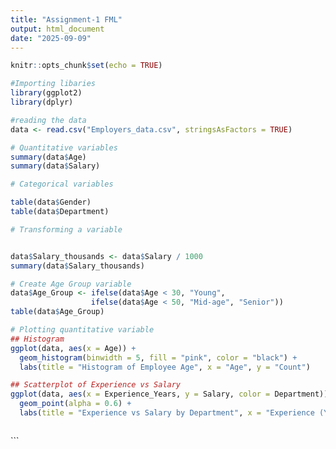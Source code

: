 ---
title: "Assignment-1 FML"
output: html_document
date: "2025-09-09"
---

```{r setup, include=FALSE}
knitr::opts_chunk$set(echo = TRUE)
```


```{r}
#Importing libaries
library(ggplot2)
library(dplyr)
```


```{r}
#reading the data
data <- read.csv("Employers_data.csv", stringsAsFactors = TRUE)
```



```{r}
# Quantitative variables
summary(data$Age)
summary(data$Salary)
```


```{r}
# Categorical variables

table(data$Gender)
table(data$Department)
```


```{r}
# Transforming a variable


data$Salary_thousands <- data$Salary / 1000
summary(data$Salary_thousands)

# Create Age Group variable
data$Age_Group <- ifelse(data$Age < 30, "Young",
                  ifelse(data$Age < 50, "Mid-age", "Senior"))
table(data$Age_Group)


```



```{r}
# Plotting quantitative variable
## Histogram 
ggplot(data, aes(x = Age)) +
  geom_histogram(binwidth = 5, fill = "pink", color = "black") +
  labs(title = "Histogram of Employee Age", x = "Age", y = "Count")
```


```{r}
## Scatterplot of Experience vs Salary
ggplot(data, aes(x = Experience_Years, y = Salary, color = Department)) +
  geom_point(alpha = 0.6) +
  labs(title = "Experience vs Salary by Department", x = "Experience (Years)", y = "Salary")

```

```

```

```

